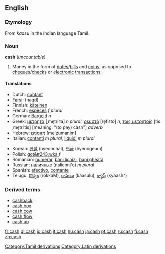 ==English==
===Etymology===
From ''kaasu'' in the Indian language Tamil.

===Noun===
'''cash''' (''uncountable'')

#Money in the form of [[note]]s/[[bill]]s and [[coin]]s, as opposed to [[cheque]]s/[[check]]s or [[electronic]] [[transaction]]s.

====Translations====
{{top}}
*Dutch: [[contant]]
*[[Farsi]]: {{FAchar|[[نقد]]}} (naqd)
*Finnish: [[käteinen]]
*French: [[espèces]] ''f plural''
*German: [[Bargeld]] ''n''
*Greek: [[μετρητά]] [ˌme̞triˈta] ''n plural'', [[ρευστό]] [re̞fˈsto] ''n'', [[τοις μετρητοίς]] [tis ˌme̞triˈtis] [meaning: "(to pay) cash"] ''adverb''
*Hebrew: [[:he:מזומנים|מזומנים]] [me'zumanim]
*Italian: [[contanti]] ''m plural'', [[liquidi]] ''m plural''
{{mid}}
*Korean: [[현찰]] (hyeonchal), [[현금]] (hyeongeum)
*Polish: [[got&#243;wka]] ''f''
*Romanian: [[numerar]], [[bani lichizi]], [[bani gheaţă]]
*Russian: [[наличные]] (nalichni'e) ''m plural''
*Spanish: [[efectivo]], [[contante]] {{pos_a}}
*Telugu: [[రొక్కం]] (rokkaM), [[కాసులు]] (kaasulu), [[క్యాష్]] (kyaash^)
{{bottom}}

===Derived terms===
*[[cashback]]
*[[cash box]]
*[[cash cow]]
*[[cash flow]]
*[[cash up]]

[[Category:Tamil derivations]]
[[Category:Latin derivations]]

[[fr:cash]]
[[gl:cash]]
[[io:cash]]
[[it:cash]]
[[hu:cash]]
[[ja:cash]]
[[pt:cash]]
[[ru:cash]]
[[fi:cash]]
[[zh:cash]]